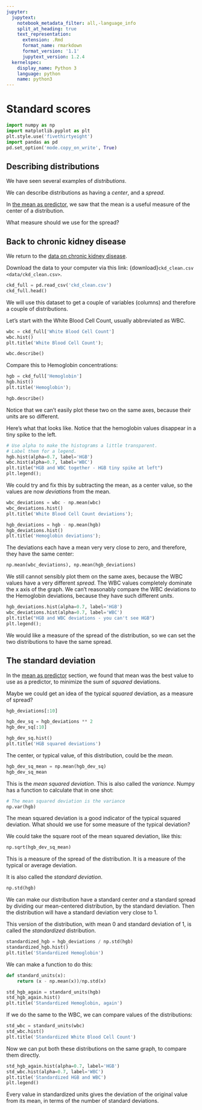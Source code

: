```yaml
---
jupyter:
  jupytext:
    notebook_metadata_filter: all,-language_info
    split_at_heading: true
    text_representation:
      extension: .Rmd
      format_name: rmarkdown
      format_version: '1.1'
      jupytext_version: 1.2.4
  kernelspec:
    display_name: Python 3
    language: python
    name: python3
---
```


# Standard scores

```python
import numpy as np
import matplotlib.pyplot as plt
plt.style.use('fivethirtyeight')
import pandas as pd
pd.set_option('mode.copy_on_write', True)
```

## Describing distributions

We have seen several examples of *distributions*.

We can describe distributions as having a *center*, and a *spread*.

In [the mean as predictor](mean_meaning), we saw that the mean is
a useful measure of the center of a distribution.

What measure should we use for the spread?

## Back to chronic kidney disease

We return to the [data on chronic kidney disease](data/chronic_kidney_disease).

Download the data to your computer via this link: {download}`ckd_clean.csv
<data/ckd_clean.csv>`.

```python
ckd_full = pd.read_csv('ckd_clean.csv')
ckd_full.head()
```

We will use this dataset to get a couple of variables (columns) and
therefore a couple of distributions.

Let's start with the White Blood Cell Count, usually abbreviated as WBC.

```python
wbc = ckd_full['White Blood Cell Count']
wbc.hist()
plt.title('White Blood Cell Count');
```

```python
wbc.describe()
```

Compare this to Hemoglobin concentrations:

```python
hgb = ckd_full['Hemoglobin']
hgb.hist()
plt.title('Hemoglobin');
```

```python
hgb.describe()
```

Notice that we can't easily plot these two on the same axes, because
their units are so different.


Here's what that looks like.  Notice that the hemoglobin values disappear in a tiny spike to the left.

```python
# Use alpha to make the histograms a little transparent.
# Label them for a legend.
hgb.hist(alpha=0.7, label='HGB')
wbc.hist(alpha=0.7, label='WBC')
plt.title("HGB and WBC together - HGB tiny spike at left")
plt.legend();
```

We could try and fix this by subtracting the mean, as a center value, so
the values are now *deviations* from the mean.

```python
wbc_deviations = wbc - np.mean(wbc)
wbc_deviations.hist()
plt.title('White Blood Cell Count deviations');
```

```python
hgb_deviations = hgb - np.mean(hgb)
hgb_deviations.hist()
plt.title('Hemoglobin deviations');
```

The deviations each have a mean very very close to zero, and therefore,
they have the same center:

```python
np.mean(wbc_deviations), np.mean(hgb_deviations)
```

We still cannot sensibly plot them on the same axes, because the WBC values have
a very different *spread*.  The WBC values completely dominate the x axis of
the graph.  We can't reasonably compare the WBC deviations to the
Hemoglobin deviations, because they have such different *units*.

```python
hgb_deviations.hist(alpha=0.7, label='HGB')
wbc_deviations.hist(alpha=0.7, label='WBC')
plt.title("HGB and WBC deviations - you can't see HGB")
plt.legend();
```

We would like a measure of the spread of the distribution, so we can set
the two distributions to have the same spread.


## The standard deviation


In the [mean as predictor](mean_meaning) section, we found that mean was
the best value to use as a predictor, to minimize the sum of *squared*
deviations.

Maybe we could get an idea of the typical *squared* deviation, as
a measure of spread?

```python
hgb_deviations[:10]
```

```python
hgb_dev_sq = hgb_deviations ** 2
hgb_dev_sq[:10]
```

```python
hgb_dev_sq.hist()
plt.title('HGB squared deviations')
```

The center, or typical value, of this distribution, could be the *mean*.

```python
hgb_dev_sq_mean = np.mean(hgb_dev_sq)
hgb_dev_sq_mean
```

This is the *mean squared deviation*.  This is also called the
*variance*.  Numpy has a function to calculate that in one shot:

```python
# The mean squared deviation is the variance
np.var(hgb)
```

The mean squared deviation is a good indicator of the typical squared
deviation.  What should we use for some measure of the typical
deviation?

We could take the square root of the mean squared deviation, like this:

```python
np.sqrt(hgb_dev_sq_mean)
```

This is a measure of the spread of the distribution.  It is a measure of
the typical or average deviation.

It is also called the *standard deviation*.

```python
np.std(hgb)
```

We can make our distribution have a standard center *and* a standard
spread by dividing our mean-centered distribution, by the standard
deviation.  Then the distribution will have a standard deviation very
close to 1.

This version of the distribution, with mean 0 and standard deviation of
1, is called the *standardized* distribution.

```python
standardized_hgb = hgb_deviations / np.std(hgb)
standardized_hgb.hist()
plt.title('Standardized Hemoglobin')
```

We can make a function to do this:

```python
def standard_units(x):
    return (x - np.mean(x))/np.std(x)
```

```python
std_hgb_again = standard_units(hgb)
std_hgb_again.hist()
plt.title('Standardized Hemoglobin, again')
```

If we do the same to the WBC, we can compare values of the
distributions:

```python
std_wbc = standard_units(wbc)
std_wbc.hist()
plt.title('Standardized White Blood Cell Count')
```

Now we can put both these distributions on the same graph, to compare them directly.

```python
std_hgb_again.hist(alpha=0.7, label='HGB')
std_wbc.hist(alpha=0.7, label='WBC')
plt.title('Standardized HGB and WBC')
plt.legend()
```

Every value in standardized units gives the deviation of the original
value from its mean, in terms of the number of standard deviations.
